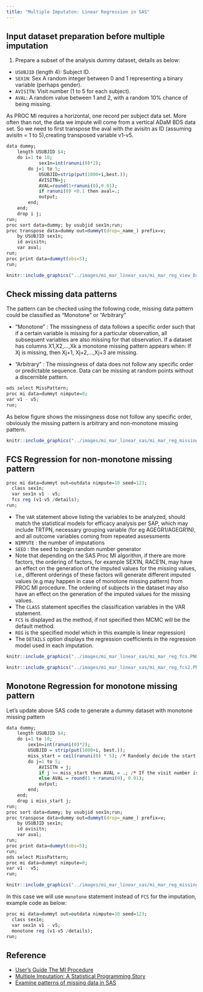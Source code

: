 ```yaml
---
title: "Multiple Imputaton: Linear Regression in SAS"
---
```


## Input dataset preparation before multiple imputation

1.  Prepare a subset of the analysis dummy dataset, details as below: 
  - `USUBJID` (length 4): Subject ID. 
  - `SEX1N`: Sex A random integer between 0 and 1 representing a binary variable (perhaps gender). 
  - `AVISITN`: Visit number (1 to 5 for each subject). 
  - `AVAL`: A random value between 1 and 2, with a random 10% chance of being missing.

As PROC MI requires a horizontal, one record per subject data set. More often than not, the data we impute will come from a vertical ADaM BDS data set. So we need to first transpose the aval with the avisitn as ID (assuming avisitn = 1 to 5),creating transposed variable v1-v5.

```r
data dummy;
    length USUBJID $4;
    do i=1 to 10;
            sex1n=int(ranuni(0)*2);
        do j=1 to 5;
            USUBJID=strip(put(1000+i,best.));
            AVISITN=j;
            AVAL=round(1+ranuni(0),0.01);
            if ranuni(0) <0.1 then aval=.;
            output;
        end;
    end;
    drop i j;
run;
proc sort data=dummy; by usubjid sex1n;run;
proc transpose data=dummy out=dummyt(drop=_name_) prefix=v;
    by USUBJID sex1n;
    id avisitn;
    var aval;
run;
proc print data=dummyt(obs=5);
run;
```

```r
knitr::include_graphics("../images/mi_mar_linear_sas/mi_mar_reg_view_Data.PNG")
```

## Check missing data patterns

The pattern can be checked using the following code, missing data pattern could be classified as "Monotone" or "Arbitrary"

-   "Monotone" : The missingness of data follows a specific order such that if a certain variable is missing for a particular observation, all subsequent variables are also missing for that observation. If a dataset has columns X1,X2,...,Xk a monotone missing pattern appears when: If Xj is missing, then Xj+1, Xj+2,...,Xj+3 are missing.

-   "Arbitrary" : The missingness of data does not follow any specific order or predictable sequence. Data can be missing at random points without a discernible pattern.

```r
ods select MissPattern;
proc mi data=dummyt nimpute=0;
var v1 - v5;
run;
```

As below figure shows the missingness dose not follow any specific order, obviously the missing pattern is arbitrary and non-monotone missing pattern.

```r
knitr::include_graphics("../images/mi_mar_linear_sas/mi_mar_reg_missing_pattern.PNG")
```

## FCS Regression for non-monotone missing pattern

```r
proc mi data=dummyt out=outdata nimpute=10 seed=123;
  class sex1n;
  var sex1n v1 - v5;
  fcs reg (v1-v5 /details);
run;
```

-   The `VAR` statement above listing the variables to be analyzed, should match the statistical models for efficacy analysis per SAP, which may include TRTPN, necessary grouping variable (for eg AGEGR1/AGEGR1N), and all outcome variables coming from repeated assessments
-   `NIMPUTE` : the number of imputations
-   `SEED` : the seed to begin random number generator
-   Note that depending on the SAS Proc MI algorithm, if there are more factors, the ordering of factors, for example SEX1N, RACE1N, may have an effect on the generation of the imputed values for the missing values, i.e., different orderings of these factors will generate different imputed values (e.g may happen in case of monotone missing pattern) from PROC MI procedure. The ordering of subjects in the dataset may also have an effect on the generation of the imputed values for the missing values.
-   The `CLASS` statement specifies the classification variables in the VAR statement.
-   `FCS` is displayed as the method, if not specified then MCMC will be the default method.
-   `REG` is the specified model which in this example is linear regression)
-   The `DETAILS` option displays the regression coefficients in the regression model used in each imputation.

```r
knitr::include_graphics("../images/mi_mar_linear_sas/mi_mar_reg_fcs.PNG")
```

```r
knitr::include_graphics("../images/mi_mar_linear_sas/mi_mar_reg_fcs2.PNG")
```

## Monotone Regression for monotone missing pattern

Let's update above SAS code to generate a dummy dataset with monotone missing pattern

```r
data dummy;
    length USUBJID $4;
    do i=1 to 10; 
        sex1n=int(ranuni(0)*2); 
        USUBJID = strip(put(1000+i, best.));
        miss_start = ceil(ranuni(0) * 5); /* Randomly decide the start point for missing data (1 to 5) */
        do j=1 to 5; 
            AVISITN = j;
            if j >= miss_start then AVAL = .; /* If the visit number is greater than or equal to miss_start, make AVAL missing */
            else AVAL = round(1 + ranuni(0), 0.01);
            output; 
        end;
    end;
    drop i miss_start j;
run;
proc sort data=dummy; by usubjid sex1n;run;
proc transpose data=dummy out=dummyt(drop=_name_) prefix=v;
    by USUBJID sex1n;
    id avisitn;
    var aval;
run;
proc print data=dummyt(obs=5);
run;
ods select MissPattern;
proc mi data=dummyt nimpute=0;
var v1 - v5;
run;
```

```r
knitr::include_graphics("../images/mi_mar_linear_sas/mi_mar_reg_missing_pattern_monotone.PNG")
```

In this case we will use `monotone` statement instead of `FCS` for the imputation, example code as below:

```r
proc mi data=dummyt out=outdata nimpute=10 seed=123;
  class sex1n;
  var sex1n v1 - v5;
  monotone reg (v1-v5 /details);
run;
```

## Reference

-   [User's Guide The MI Procedure](https://support.sas.com/documentation/onlinedoc/stat/141/mi.pdf)
-   [Multiple Imputation: A Statistical Programming Story](https://www.pharmasug.org/proceedings/2017/SP/PharmaSUG-2017-SP01.pdf)
-   [Examine patterns of missing data in SAS](https://blogs.sas.com/content/iml/2016/04/18/patterns-of-missing-data-in-sas.html#:~:text=PROC%20MI%20has%20an%20option%20to%20produce%20a,MissPattern%3B%20proc%20mi%20data%20%3DSashelp.Heart%20nimpute%3D%200%20%3B)
